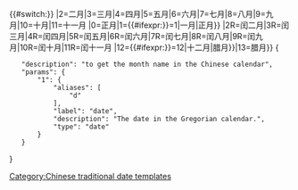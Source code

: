 {{#switch:{{ctime:f|{{{1|{{ctime}}}}}}}
|2=二月|3=三月|4=四月|5=五月|6=六月|7=七月|8=八月|9=九月|10=十月|11=十一月
|0=正月|1={{#ifexpr:{{ctime:I||{{{1|{{ctime}}}}}}}=1|一月|正月}}
|2R=闰二月|3R=闰三月|4R=闰四月|5R=闰五月|6R=闰六月|7R=闰七月|8R=闰八月|9R=闰九月|10R=闰十月|11R=闰十一月
|12={{#ifexpr:{{ctime:I|{{{1|{{ctime}}}}}}}=12|十二月|腊月}}|13=腊月}}<noinclude>[[Category:Chinese traditional date templates]]<templatedata>
{
	"description": "to get the month name in the Chinese calendar",
	"params": {
		"1": {
			"aliases": [
				"d"
			],
			"label": "date",
			"description": "The date in the Gregorian calendar.",
			"type": "date"
		}
	}
}
</templatedata>
</noinclude>